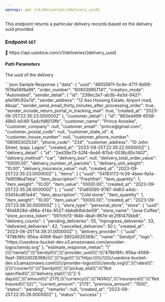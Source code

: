 ```yaml
---
openapi: get /v1/deliveries/{delivery_uuid}
---
```


This endpoint returns a particular delivery records based on the delivery uuid provided.

### Endpoint `GET`

<Tip>
 🔗 https://api.usedora.com/v1/deliveries/{delivery_uuid}
</Tip>

#### Path Parameters
<ParamField path="delivery_uuid" type="string">The uuid of the delivery</ParamField>

<CodeGroup>
```json Sample Response
  {
    "data": {
        "uuid": "48555811-5c4e-4711-8d06-1519a56f8a99",
        "order_number": "609039957141",
        "creation_mode": "Automated",
        "sender_detail": {
            "id": "239ec2e7-ab3b-4a3d-9427-afe09fc92e7d",
            "sender_address": "12 Aso Housing Estate, Airport road, Abuja",
            "sender_send_email_thirty_minutes_after_processing_order": true,
            "sender_include_return_portal_in_tracking_mail": true,
            "created_at": "2023-09-25T22:35:23.000000Z"
        },
        "customer_detail": {
            "id": "863ed498-6558-48b0-b049-5a4cfd8013fb",
            "customer_name": "Prince Anosike",
            "customer_company": null,
            "customer_email": "prince@gmail.com",
            "customer_postal_code": null,
            "customer_state_id": 4,
            "customer_house_number": null,
            "customer_phone_number": "08065302534",
            "phone_code": "234",
            "customer_address": "10 John Street, Ipaja, Lagos",
            "created_at": "2023-09-25T22:35:22.000000Z"
        },
        "delivery_detail": {
            "id": "2ed39e73-52f4-4ed4-87b4-0036c85c1407",
            "delivery_method": "car",
            "delivery_box": null,
            "delivery_total_order_value": "10000.00",
            "delivery_number_of_parcels": 1,
            "delivery_unit_weight": "10.00",
            "delivery_insurance_value": null,
            "created_at": "2023-09-25T22:35:23.000000Z"
        },
        "items": [
            {
                "uuid": "54183172-fc39-4bee-9a1a-7b6f08bd7eba",
                "item_description": "Freshfish",
                "item_quantity": 1,
                "item_weight": "10.00",
                "item_value": "10000.00",
                "created_at": "2023-09-25T22:35:28.000000Z"
            },
            {
                "uuid": "51a65590-9787-4d63-a4dc-03d14cd61a44",
                "item_description": "Cold stone",
                "item_quantity": 1,
                "item_weight": "10.00",
                "item_value": "10000.00",
                "created_at": "2023-09-25T23:38:30.000000Z"
            }
        ],
        "store_type": "personal_store",
        "store": {
            "uuid": "8fd4928d-d96a-414a-9527-bbbdb9dcbe59",
            "store_name": "Jona Coffee",
            "store_access_token": "597cfcf3-184b-4baf-967d-dc2f81470bb6",
            "delivery_counts": {
                "pending_deliveries": 55,
                "inprogress_deliveries": 33,
                "delivered_deliveries": 42,
                "cancelled_deliveries": 50
            },
            "created_at": "2023-06-25T14:39:31.000000Z"
        },
        "delivery_provider": {
            "uuid": "478b18fc-95ba-4068-9aa1-3902d026368c",
            "name": "Sendyit",
            "logo": "https://usedora-bucket-dev.s3.amazonaws.com/provider-logos/sendy.svg"
        },
        "estimate_response_metas": "\"{\\\"name\\\":\\\"Sendyit\\\",\\\"provider_uuid\\\":\\\"478b18fc-95ba-4068-9aa1-3902d026368c\\\",\\\"logo\\\":\\\"https:\\\\\\/\\\\\\/usedora-bucket-dev.s3.amazonaws.com\\\\\\/provider-logos\\\\\\/sendy.svg\\\",\\\"rates\\\":[{\\\"courier\\\":\\\"Sendyit\\\",\\\"pickup_eta\\\":\\\"Not specified\\\",\\\"delivery_eta\\\":\\\"2-5 days\\\",\\\"amount\\\":2175,\\\"currency\\\":\\\"NGN\\\",\\\"insurance\\\":\\\"Not Insured\\\"}]}\"",
        "current_amount": "2175",
        "previous_amount": "1500",
        "status": "pending",
        "remarks": null,
        "created_at": "2023-09-25T22:35:26.000000Z"
    },
    "status": "success"
}
```
</CodeGroup>